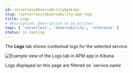 ```yaml
---
id: serverlessObservabilityApmLogs
slug: /serverless/observability/apm-logs
title: Logs
# description: Description to be written
tags: [ 'serverless', 'observability', 'reference' ]
status: in testing
---
```



<Testing />


The **Logs** tab shows contextual logs for the selected service.

<LogOverview />

![Example view of the Logs tab in APM app in Kibana](images/logs/logs.png)

<DocCallOut title="Tip">
Logs displayed on this page are filtered on `service.name`
</DocCallOut>
